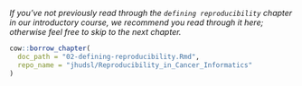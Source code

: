 
_If you've not previously read through the `defining reproducibility` chapter in our introductory course, we recommend you read through it here; otherwise feel free to skip to the next chapter._


```r
cow::borrow_chapter(
  doc_path = "02-defining-reproducibility.Rmd",
  repo_name = "jhudsl/Reproducibility_in_Cancer_Informatics"
)
```
